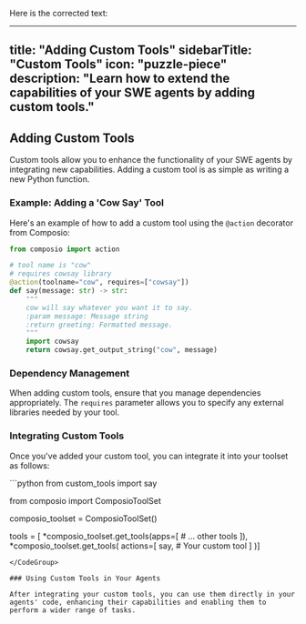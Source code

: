 Here is the corrected text:

---
title: "Adding Custom Tools"
sidebarTitle: "Custom Tools"
icon: "puzzle-piece"
description: "Learn how to extend the capabilities of your SWE agents by adding custom tools."
---

## Adding Custom Tools

Custom tools allow you to enhance the functionality of your SWE agents by integrating new capabilities. Adding a custom tool is as simple as writing a new Python function.

### Example: Adding a 'Cow Say' Tool

Here's an example of how to add a custom tool using the `@action` decorator from Composio:
<CodeGroup>
```python
from composio import action

# tool name is "cow"
# requires cowsay library
@action(toolname="cow", requires=["cowsay"])
def say(message: str) -> str:
    """
    cow will say whatever you want it to say.
    :param message: Message string
    :return greeting: Formatted message.
    """
    import cowsay
    return cowsay.get_output_string("cow", message)
```
</CodeGroup>


### Dependency Management

When adding custom tools, ensure that you manage dependencies appropriately. The `requires` parameter allows you to specify any external libraries needed by your tool.

### Integrating Custom Tools

Once you've added your custom tool, you can integrate it into your toolset as follows:

<CodeGroup>
```python
from custom_tools import say

from composio import ComposioToolSet

composio_toolset = ComposioToolSet()

tools = [
  *composio_toolset.get_tools(apps=[
      # ... other tools
  ]),
  *composio_toolset.get_tools(
    actions=[
      say, # Your custom tool
  ]
)]
```
</CodeGroup>

### Using Custom Tools in Your Agents

After integrating your custom tools, you can use them directly in your agents' code, enhancing their capabilities and enabling them to perform a wider range of tasks.